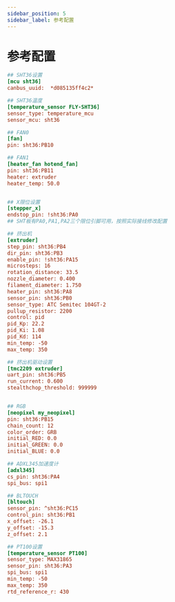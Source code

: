 ```yaml
---
sidebar_position: 5
sidebar_label: 参考配置
---
```


# 参考配置

```cfg
## SHT36设置
[mcu sht36]
canbus_uuid:  *d085135ff4c2*

## SHT36温度
[temperature_sensor FLY-SHT36]
sensor_type: temperature_mcu
sensor_mcu: sht36

## FAN0
[fan]
pin: sht36:PB10

## FAN1
[heater_fan hotend_fan]
pin: sht36:PB11
heater: extruder
heater_temp: 50.0


## X限位设置
[stepper_x]
endstop_pin: !sht36:PA0
## SHT板有PA0,PA1,PA2三个限位引脚可用，按照实际接线修改配置

## 挤出机
[extruder]
step_pin: sht36:PB4
dir_pin: sht36:PB3
enable_pin: !sht36:PA15
microsteps: 16
rotation_distance: 33.5
nozzle_diameter: 0.400
filament_diameter: 1.750
heater_pin: sht36:PA8
sensor_pin: sht36:PB0
sensor_type: ATC Semitec 104GT-2
pullup_resistor: 2200
control: pid
pid_Kp: 22.2
pid_Ki: 1.08
pid_Kd: 114
min_temp: -50
max_temp: 350

## 挤出机驱动设置
[tmc2209 extruder]
uart_pin: sht36:PB5
run_current: 0.600
stealthchop_threshold: 999999


## RGB
[neopixel my_neopixel]
pin: sht36:PB15
chain_count: 12
color_order: GRB
initial_RED: 0.0
initial_GREEN: 0.0
initial_BLUE: 0.0

## ADXL345加速度计
[adxl345]
cs_pin: sht36:PA4
spi_bus: spi1

## BLTOUCH
[bltouch]
sensor_pin: ^sht36:PC15
control_pin: sht36:PB1
x_offset: -26.1
y_offset: -15.3
z_offset: 2.1

## PT100设置
[temperature_sensor PT100]
sensor_type: MAX31865
sensor_pin: sht36:PA3
spi_bus: spi1
min_temp: -50
max_temp: 350
rtd_reference_r: 430

```
